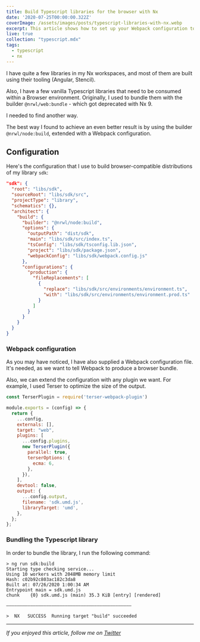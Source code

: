 ```yaml
---
title: Build Typescript libraries for the browser with Nx
date: '2020-07-25T00:00:00.322Z'
coverImage: /assets/images/posts/typescript-libraries-with-nx.webp
excerpt: This article shows how to set up your Webpack configuration to build Typescript libraries with Nx
live: true
collection: "typescript.mdx"
tags:
  - typescript
  - nx
---
```


I have quite a few libraries in my Nx workspaces, and most of them are built using their tooling (Angular, Stencil).

Also, I have a few vanilla Typescript libraries that need to be consumed within a Browser environment. Originally, I used to bundle them with the builder `@nrwl/web:bundle` - which got deprecated with Nx 9.

I needed to find another way.

The best way I found to achieve an even better result is by using the builder `@nrwl/node:build`, extended with a Webpack configuration.

## Configuration

Here's the configuration that I use to build browser-compatible distributions of my library `sdk`:

```json
"sdk": {
  "root": "libs/sdk",
  "sourceRoot": "libs/sdk/src",
  "projectType": "library",
  "schematics": {},
  "architect": {
    "build": {
      "builder": "@nrwl/node:build",
      "options": {
        "outputPath": "dist/sdk",
        "main": "libs/sdk/src/index.ts",
        "tsConfig": "libs/sdk/tsconfig.lib.json",
        "project": "libs/sdk/package.json",
        "webpackConfig": "libs/sdk/webpack.config.js"
      },
      "configurations": {
        "production": {
          "fileReplacements": [
            {
              "replace": "libs/sdk/src/environments/environment.ts",
              "with": "libs/sdk/src/environments/environment.prod.ts"
            }
          ]
        }
      }
    }
  }
}

```

### Webpack configuration
As you may have noticed, I have also supplied a Webpack configuration file. It's needed, as we want to tell Webpack to produce a browser bundle.

Also, we can extend the configuration with any plugin we want. For example, I used Terser to optimize the size of the output.


```javascript
const TerserPlugin = require('terser-webpack-plugin')

module.exports = (config) => {
  return {
    ...config,
    externals: [],
    target: "web",
    plugins: [
      ...config.plugins,
      new TerserPlugin({
        parallel: true,
        terserOptions: {
          ecma: 6,
        },
      }),
    ],
    devtool: false,
    output: {
      ...config.output,
      filename: 'sdk.umd.js',
      libraryTarget: 'umd',
    },
  };
};
```

### Bundling the Typescript library

In order to bundle the library, I run the following command:

```
> ng run sdk:build
Starting type checking service...
Using 10 workers with 2048MB memory limit
Hash: c02b92c803ac182c3da8
Built at: 07/26/2020 1:00:34 AM
Entrypoint main = sdk.umd.js
chunk    {0} sdk.umd.js (main) 35.3 KiB [entry] [rendered]

———————————————————————————————————————————————

>  NX   SUCCESS  Running target "build" succeeded
```


***

_If you enjoyed this article, follow me on [Twitter](https://twitter.com/gc_psk)_
